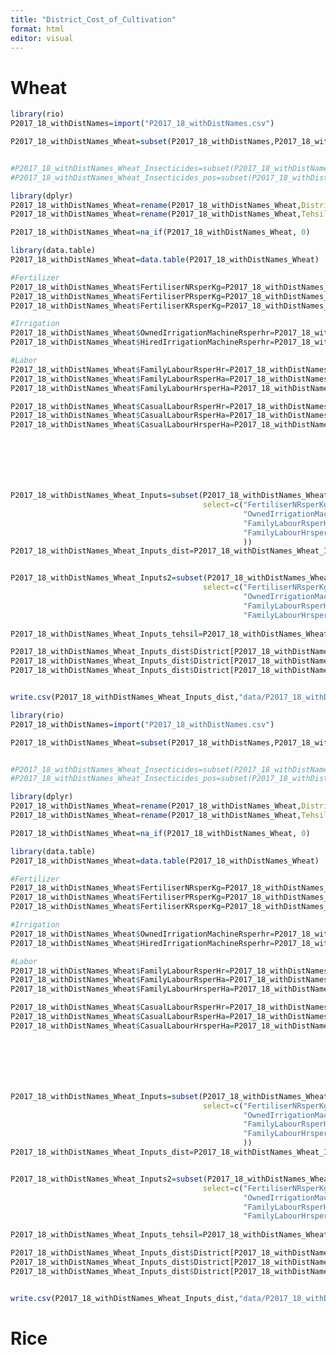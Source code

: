 ```yaml
---
title: "District_Cost_of_Cultivation"
format: html
editor: visual
---
```


# Wheat

```r
library(rio)
P2017_18_withDistNames=import("P2017_18_withDistNames.csv")

P2017_18_withDistNames_Wheat=subset(P2017_18_withDistNames,P2017_18_withDistNames$Crop=="Wheat")


#P2017_18_withDistNames_Wheat_Insecticides=subset(P2017_18_withDistNames_Wheat,select=c("Insecticides (Rs.)","District name"))
#P2017_18_withDistNames_Wheat_Insecticides_pos=subset(P2017_18_withDistNames_Wheat_Insecticides,P2017_18_withDistNames_Wheat_Insecticides$`Insecticides (Rs.)`>0)

library(dplyr)
P2017_18_withDistNames_Wheat=rename(P2017_18_withDistNames_Wheat,District=`District name`)
P2017_18_withDistNames_Wheat=rename(P2017_18_withDistNames_Wheat,TehsilName=`Tehsil name`)

P2017_18_withDistNames_Wheat=na_if(P2017_18_withDistNames_Wheat, 0)

library(data.table)
P2017_18_withDistNames_Wheat=data.table(P2017_18_withDistNames_Wheat)

#Fertilizer
P2017_18_withDistNames_Wheat$FertiliserNRsperKg=P2017_18_withDistNames_Wheat$`Fertiliser (N) (Rs.)`/P2017_18_withDistNames_Wheat$`Fertiliser (N) (Kg.)`
P2017_18_withDistNames_Wheat$FertiliserPRsperKg=P2017_18_withDistNames_Wheat$`Fertiliser (P) (Rs.)`/P2017_18_withDistNames_Wheat$`Fertiliser (P) (Kg.)`
P2017_18_withDistNames_Wheat$FertiliserKRsperKg=P2017_18_withDistNames_Wheat$`Fertiliser (K) (Rs.)`/P2017_18_withDistNames_Wheat$`Fertiliser (K) (Kg.)`

#Irrigation
P2017_18_withDistNames_Wheat$OwnedIrrigationMachineRsperhr=P2017_18_withDistNames_Wheat$`Owned Irrigation Machine (Rs.)`/P2017_18_withDistNames_Wheat$`Owned Irrigation Machine (Hrs.)`
P2017_18_withDistNames_Wheat$HiredIrrigationMachineRsperhr=P2017_18_withDistNames_Wheat$`Hired Irrigation Machine (Rs.)`/P2017_18_withDistNames_Wheat$`Hired Irrigation Machine (Hrs.)`

#Labor
P2017_18_withDistNames_Wheat$FamilyLabourRsperHr=P2017_18_withDistNames_Wheat$`Family Labour (Rs.)`/P2017_18_withDistNames_Wheat$`Family Labour (Hrs.)`
P2017_18_withDistNames_Wheat$FamilyLabourRsperHa=P2017_18_withDistNames_Wheat$`Family Labour (Rs.)`/P2017_18_withDistNames_Wheat$`Crop Area (Ha.)`
P2017_18_withDistNames_Wheat$FamilyLabourHrsperHa=P2017_18_withDistNames_Wheat$`Family Labour (Hrs.)`/P2017_18_withDistNames_Wheat$`Crop Area (Ha.)`

P2017_18_withDistNames_Wheat$CasualLabourRsperHr=P2017_18_withDistNames_Wheat$`Casual Labour (Rs.)`/P2017_18_withDistNames_Wheat$`Casual Labour (Hrs.)`
P2017_18_withDistNames_Wheat$CasualLabourRsperHa=P2017_18_withDistNames_Wheat$`Casual Labour (Rs.)`/P2017_18_withDistNames_Wheat$`Crop Area (Ha.)`
P2017_18_withDistNames_Wheat$CasualLabourHrsperHa=P2017_18_withDistNames_Wheat$`Casual Labour (Hrs.)`/P2017_18_withDistNames_Wheat$`Crop Area (Ha.)`







P2017_18_withDistNames_Wheat_Inputs=subset(P2017_18_withDistNames_Wheat,
                                           select=c("FertiliserNRsperKg","FertiliserPRsperKg","FertiliserKRsperKg",
                                                    "OwnedIrrigationMachineRsperhr","HiredIrrigationMachineRsperhr",
                                                    "FamilyLabourRsperHr","CasualLabourRsperHr","FamilyLabourRsperHa",
                                                    "FamilyLabourHrsperHa","CasualLabourRsperHa","CasualLabourHrsperHa","District"
                                                    ))
P2017_18_withDistNames_Wheat_Inputs_dist=P2017_18_withDistNames_Wheat_Inputs[,lapply(.SD,median,na.rm=TRUE),by=District]


P2017_18_withDistNames_Wheat_Inputs2=subset(P2017_18_withDistNames_Wheat,
                                           select=c("FertiliserNRsperKg","FertiliserPRsperKg","FertiliserKRsperKg",
                                                    "OwnedIrrigationMachineRsperhr","HiredIrrigationMachineRsperhr",
                                                    "FamilyLabourRsperHr","CasualLabourRsperHr","FamilyLabourRsperHa",
                                                    "FamilyLabourHrsperHa","CasualLabourRsperHa","CasualLabourHrsperHa","TehsilName"))
                                           
P2017_18_withDistNames_Wheat_Inputs_tehsil=P2017_18_withDistNames_Wheat_Inputs2[,lapply(.SD,median,na.rm=TRUE),by=TehsilName]

P2017_18_withDistNames_Wheat_Inputs_dist$District[P2017_18_withDistNames_Wheat_Inputs_dist$District=="East Champaran"]="EastChamparan"
P2017_18_withDistNames_Wheat_Inputs_dist$District[P2017_18_withDistNames_Wheat_Inputs_dist$District=="West Champaran"]="WestChamparan"
P2017_18_withDistNames_Wheat_Inputs_dist$District[P2017_18_withDistNames_Wheat_Inputs_dist$District=="Sitamadhi"]="Sitamarhi"


write.csv(P2017_18_withDistNames_Wheat_Inputs_dist,"data/P2017_18_withDistNames_Wheat_Inputs_dist.csv")


```

```r
library(rio)
P2017_18_withDistNames=import("P2017_18_withDistNames.csv")

P2017_18_withDistNames_Wheat=subset(P2017_18_withDistNames,P2017_18_withDistNames$Crop=="Wheat")


#P2017_18_withDistNames_Wheat_Insecticides=subset(P2017_18_withDistNames_Wheat,select=c("Insecticides (Rs.)","District name"))
#P2017_18_withDistNames_Wheat_Insecticides_pos=subset(P2017_18_withDistNames_Wheat_Insecticides,P2017_18_withDistNames_Wheat_Insecticides$`Insecticides (Rs.)`>0)

library(dplyr)
P2017_18_withDistNames_Wheat=rename(P2017_18_withDistNames_Wheat,District=`District name`)
P2017_18_withDistNames_Wheat=rename(P2017_18_withDistNames_Wheat,TehsilName=`Tehsil name`)

P2017_18_withDistNames_Wheat=na_if(P2017_18_withDistNames_Wheat, 0)

library(data.table)
P2017_18_withDistNames_Wheat=data.table(P2017_18_withDistNames_Wheat)

#Fertilizer
P2017_18_withDistNames_Wheat$FertiliserNRsperKg=P2017_18_withDistNames_Wheat$`Fertiliser (N) (Rs.)`/P2017_18_withDistNames_Wheat$`Fertiliser (N) (Kg.)`
P2017_18_withDistNames_Wheat$FertiliserPRsperKg=P2017_18_withDistNames_Wheat$`Fertiliser (P) (Rs.)`/P2017_18_withDistNames_Wheat$`Fertiliser (P) (Kg.)`
P2017_18_withDistNames_Wheat$FertiliserKRsperKg=P2017_18_withDistNames_Wheat$`Fertiliser (K) (Rs.)`/P2017_18_withDistNames_Wheat$`Fertiliser (K) (Kg.)`

#Irrigation
P2017_18_withDistNames_Wheat$OwnedIrrigationMachineRsperhr=P2017_18_withDistNames_Wheat$`Owned Irrigation Machine (Rs.)`/P2017_18_withDistNames_Wheat$`Owned Irrigation Machine (Hrs.)`
P2017_18_withDistNames_Wheat$HiredIrrigationMachineRsperhr=P2017_18_withDistNames_Wheat$`Hired Irrigation Machine (Rs.)`/P2017_18_withDistNames_Wheat$`Hired Irrigation Machine (Hrs.)`

#Labor
P2017_18_withDistNames_Wheat$FamilyLabourRsperHr=P2017_18_withDistNames_Wheat$`Family Labour (Rs.)`/P2017_18_withDistNames_Wheat$`Family Labour (Hrs.)`
P2017_18_withDistNames_Wheat$FamilyLabourRsperHa=P2017_18_withDistNames_Wheat$`Family Labour (Rs.)`/P2017_18_withDistNames_Wheat$`Crop Area (Ha.)`
P2017_18_withDistNames_Wheat$FamilyLabourHrsperHa=P2017_18_withDistNames_Wheat$`Family Labour (Hrs.)`/P2017_18_withDistNames_Wheat$`Crop Area (Ha.)`

P2017_18_withDistNames_Wheat$CasualLabourRsperHr=P2017_18_withDistNames_Wheat$`Casual Labour (Rs.)`/P2017_18_withDistNames_Wheat$`Casual Labour (Hrs.)`
P2017_18_withDistNames_Wheat$CasualLabourRsperHa=P2017_18_withDistNames_Wheat$`Casual Labour (Rs.)`/P2017_18_withDistNames_Wheat$`Crop Area (Ha.)`
P2017_18_withDistNames_Wheat$CasualLabourHrsperHa=P2017_18_withDistNames_Wheat$`Casual Labour (Hrs.)`/P2017_18_withDistNames_Wheat$`Crop Area (Ha.)`







P2017_18_withDistNames_Wheat_Inputs=subset(P2017_18_withDistNames_Wheat,
                                           select=c("FertiliserNRsperKg","FertiliserPRsperKg","FertiliserKRsperKg",
                                                    "OwnedIrrigationMachineRsperhr","HiredIrrigationMachineRsperhr",
                                                    "FamilyLabourRsperHr","CasualLabourRsperHr","FamilyLabourRsperHa",
                                                    "FamilyLabourHrsperHa","CasualLabourRsperHa","CasualLabourHrsperHa","District"
                                                    ))
P2017_18_withDistNames_Wheat_Inputs_dist=P2017_18_withDistNames_Wheat_Inputs[,lapply(.SD,median,na.rm=TRUE),by=District]


P2017_18_withDistNames_Wheat_Inputs2=subset(P2017_18_withDistNames_Wheat,
                                           select=c("FertiliserNRsperKg","FertiliserPRsperKg","FertiliserKRsperKg",
                                                    "OwnedIrrigationMachineRsperhr","HiredIrrigationMachineRsperhr",
                                                    "FamilyLabourRsperHr","CasualLabourRsperHr","FamilyLabourRsperHa",
                                                    "FamilyLabourHrsperHa","CasualLabourRsperHa","CasualLabourHrsperHa","TehsilName"))
                                           
P2017_18_withDistNames_Wheat_Inputs_tehsil=P2017_18_withDistNames_Wheat_Inputs2[,lapply(.SD,median,na.rm=TRUE),by=TehsilName]

P2017_18_withDistNames_Wheat_Inputs_dist$District[P2017_18_withDistNames_Wheat_Inputs_dist$District=="East Champaran"]="EastChamparan"
P2017_18_withDistNames_Wheat_Inputs_dist$District[P2017_18_withDistNames_Wheat_Inputs_dist$District=="West Champaran"]="WestChamparan"
P2017_18_withDistNames_Wheat_Inputs_dist$District[P2017_18_withDistNames_Wheat_Inputs_dist$District=="Sitamadhi"]="Sitamarhi"


write.csv(P2017_18_withDistNames_Wheat_Inputs_dist,"data/P2017_18_withDistNames_Wheat_Inputs_dist.csv")
```

# Rice
